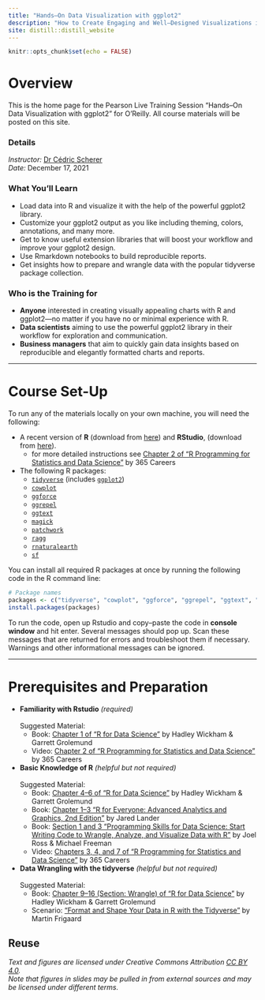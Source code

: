 ```yaml
---
title: "Hands–On Data Visualization with ggplot2"
description: "How to Create Engaging and Well–Designed Visualizations in R"
site: distill::distill_website
---
```


```r
knitr::opts_chunk$set(echo = FALSE)
```

# Overview

This is the home page for the Pearson Live Training Session "Hands–On Data Visualization with ggplot2" for O'Reilly. All course materials will be posted on this site.

### Details

*Instructor:* [Dr Cédric Scherer](https://z3tt.github.io/hands-on-ggplot2/about.html)   
*Date:* December 17, 2021

### What You’ll Learn

- Load data into R and visualize it with the help of the powerful ggplot2 library.
- Customize your ggplot2 output as you like including theming, colors, annotations, and many more.
- Get to know useful extension libraries that will boost your workflow and improve your ggplot2 design.
- Use Rmarkdown notebooks to build reproducible reports.
- Get insights how to prepare and wrangle data with the popular tidyverse package collection.

### Who is the Training for

- **Anyone** interested in creating visually appealing charts with R and ggplot2—no matter if you have no or minimal experience with R.
- **Data scientists** aiming to use the powerful ggplot2 library in their workflow for exploration and communication.
- **Business managers** that aim to quickly gain data insights based on reproducible and elegantly formatted charts and reports.

---

# Course Set-Up

To run any of the materials locally on your own machine, you will need the following:

- A recent version of **R** (download from [here](https://cloud.r-project.org/)) and **RStudio**, (download from [here](https://rstudio.com/products/rstudio/download/#download)).
    * for more detailed instructions see [Chapter 2 of “R Programming for Statistics and Data Science”](https://learning.oreilly.com/videos/r-programming-for/9781789950298/) by 365 Careers
- The following R packages:
  + [`tidyverse`](https://www.tidyverse.org/) (includes [`ggplot2`](https://ggplot2.tidyverse.org/))
  + [`cowplot`](https://wilkelab.org/cowplot/index.html)
  + [`ggforce`](https://ggforce.data-imaginist.com/)
  + [`ggrepel`](https://ggrepel.slowkow.com/)
  + [`ggtext`](https://wilkelab.org/ggtext/)
  + [`magick`](https://docs.ropensci.org/magick/)
  + [`patchwork`](https://patchwork.data-imaginist.com/)
  + [`ragg`](https://ragg.r-lib.org/)
  + [`rnaturalearth`](https://docs.ropensci.org/rnaturalearth/)
  + [`sf`](https://r-spatial.github.io/sf/)

You can install all required R packages at once by running the following code in the R command line:

```r
# Package names
packages <- c("tidyverse", "cowplot", "ggforce", "ggrepel", "ggtext", "magick", "patchwork", "ragg", "rnaturalearth", "sf")
install.packages(packages)
```

To run the code, open up Rstudio and copy–paste the code in **console window** and hit enter. Several messages should pop up. Scan these messages that are returned for errors and troubleshoot them if necessary. Warnings and other informational messages can be ignored.

---

# Prerequisites and Preparation

- **Familiarity with Rstudio** *(required)*<br><br>Suggested Material:
  * Book: [Chapter 1 of “R for Data Science”](https://learning.oreilly.com/library/view/r-for-data/9781491910382/) by Hadley Wickham & Garrett Grolemund
  * Video: [Chapter 2 of “R Programming for Statistics and Data Science”](https://learning.oreilly.com/videos/r-programming-for/9781789950298/) by 365 Careers 
    
- **Basic Knowledge of R** *(helpful but not required)*<br><br>Suggested Material:
  * Book: [Chapter 4–6 of “R for Data Science”](https://learning.oreilly.com/library/view/r-for-data/9781491910382/) by Hadley Wickham & Garrett Grolemund
  * Book: [Chapter 1–3 “R for Everyone: Advanced Analytics and Graphics, 2nd Edition”](https://learning.oreilly.com/library/view/r-for-everyone/9780134546988/) by Jared Lander 
  * Book: [Section 1 and 3 “Programming Skills for Data Science: Start Writing Code to Wrangle, Analyze, and Visualize Data with R”](https://learning.oreilly.com/library/view/programming-skills-for/9780135159071/) by Joel Ross & Michael Freeman
  * Video: [Chapters 3, 4, and 7 of “R Programming for Statistics and Data Science”](https://learning.oreilly.com/videos/r-programming-for/9781789950298/) by 365 Careers 

    
- **Data Wrangling with the tidyverse** *(helpful but not required)*<br><br>Suggested Material:
  * Book: [Chapter 9–16 (Section: Wrangle) of “R for Data Science”](https://learning.oreilly.com/library/view/r-for-data/9781491910382/) by Hadley Wickham &  Garrett Grolemund
  * Scenario: [“Format and Shape Your Data in R with the Tidyverse”](https://www.oreilly.com/scenarios/format-and-shape/9781492079064/) by Martin Frigaard 



## Reuse {.appendix}

<i>Text and figures are licensed under Creative Commons Attribution <a href='https://creativecommons.org/licenses/by/4.0/'>CC BY 4.0</a>.<br>Note that figures in slides may be pulled in from external sources and may be licensed under different terms.</i>
